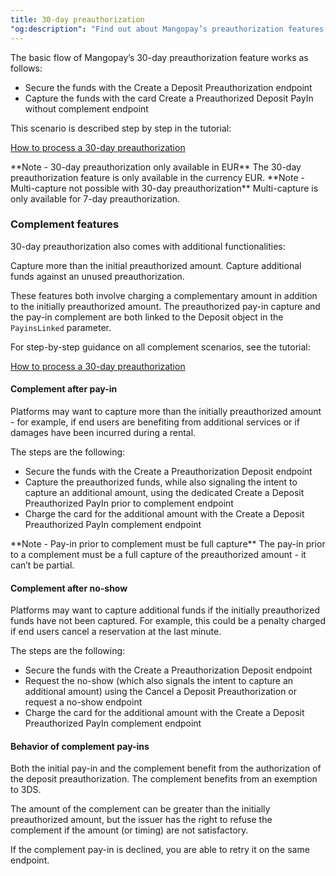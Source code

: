 ```yaml
---
title: 30-day preauthorization
"og:description": "Find out about Mangopay’s preauthorization features to reserve funds on a card to be captured later, with 7-day or 30-day options."
---
```


The basic flow of Mangopay’s 30-day preauthorization feature works as follows:

-   Secure the funds with the Create a Deposit Preauthorization endpoint
-   Capture the funds with the card Create a Preauthorized Deposit PayIn without complement endpoint

This scenario is described step by step in the tutorial:

<a href="#">How to process a 30-day preauthorization</a>

<Note>
    **Note - 30-day preauthorization only available in EUR** The 30-day
    preauthorization feature is only available in the currency EUR.
</Note>

<Note>
    **Note - Multi-capture not possible with 30-day preauthorization**
    Multi-capture is only available for 7-day preauthorization.
</Note>

### Complement features

30-day preauthorization also comes with additional functionalities:

<CardGroup cols={2}>
    <Card title="Complement after pay-in">
        Capture more than the initial preauthorized amount.
    </Card>
    <Card title="Complement after no-show">
        Capture additional funds against an unused preauthorization.
    </Card>
</CardGroup>

These features both involve charging a complementary amount in addition to the initially preauthorized amount. The preauthorized pay-in capture and the pay-in complement are both linked to the Deposit object in the `PayinsLinked` parameter.

For step-by-step guidance on all complement scenarios, see the tutorial:

<a href="#">How to process a 30-day preauthorization</a>

#### Complement after pay-in

Platforms may want to capture more than the initially preauthorized amount - for example, if end users are benefiting from additional services or if damages have been incurred during a rental.

The steps are the following:

-   Secure the funds with the Create a Preauthorization Deposit endpoint
-   Capture the preauthorized funds, while also signaling the intent to capture an additional amount, using the dedicated Create a Deposit Preauthorized PayIn prior to complement endpoint
-   Charge the card for the additional amount with the Create a Deposit Preauthorized PayIn complement endpoint

<Note>
    **Note - Pay-in prior to complement must be full capture** The pay-in prior
    to a complement must be a full capture of the preauthorized amount - it
    can’t be partial.
</Note>

#### Complement after no-show

Platforms may want to capture additional funds if the initially preauthorized funds have not been captured. For example, this could be a penalty charged if end users cancel a reservation at the last minute.

The steps are the following:

-   Secure the funds with the Create a Preauthorization Deposit endpoint
-   Request the no-show (which also signals the intent to capture an additional amount) using the Cancel a Deposit Preauthorization or request a no-show endpoint
-   Charge the card for the additional amount with the Create a Deposit Preauthorized PayIn complement endpoint

#### Behavior of complement pay-ins

Both the initial pay-in and the complement benefit from the authorization of the deposit preauthorization. The complement benefits from an exemption to 3DS.

The amount of the complement can be greater than the initially preauthorized amount, but the issuer has the right to refuse the complement if the amount (or timing) are not satisfactory.

If the complement pay-in is declined, you are able to retry it on the same endpoint.
